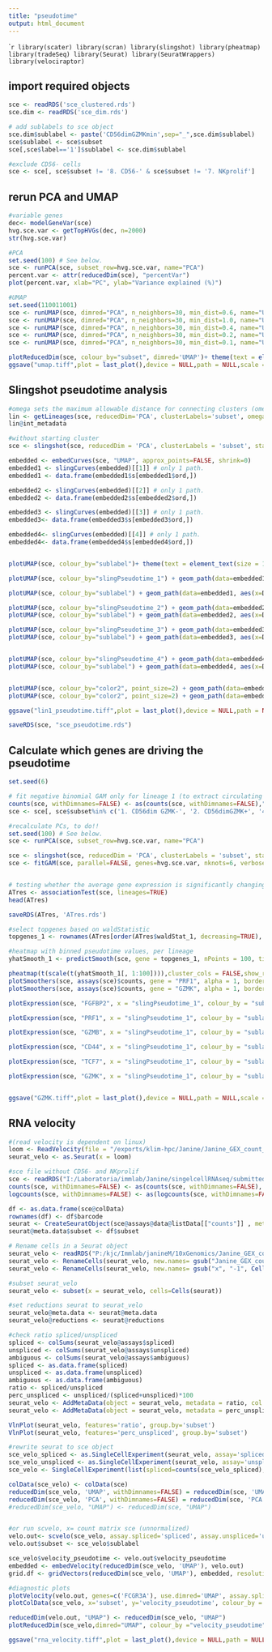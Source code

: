 ---
title: "pseudotime"
output: html_document
---

````{r setup, include=FALSE, warning=FALSE, message=FALSE, error=FALSE}
library(scater)
library(scran)
library(slingshot)
library(pheatmap)
library(tradeSeq)
library(Seurat)
library(SeuratWrappers)
library(velociraptor)
```

## import required objects
```{r}
sce <- readRDS('sce_clustered.rds')
sce.dim <- readRDS('sce_dim.rds')

# add sublabels to sce object
sce.dim$sublabel <- paste('CD56dimGZMKmin',sep="_",sce.dim$sublabel)
sce$sublabel <- sce$subset
sce[,sce$label=='1']$sublabel <- sce.dim$sublabel

#exclude CD56- cells
sce <- sce[, sce$subset != '8. CD56-' & sce$subset != '7. NKprolif']
```

## rerun PCA and UMAP
```{r}
#variable genes
dec<- modelGeneVar(sce)
hvg.sce.var <- getTopHVGs(dec, n=2000)
str(hvg.sce.var)

#PCA
set.seed(100) # See below.
sce <- runPCA(sce, subset_row=hvg.sce.var, name="PCA")
percent.var <- attr(reducedDim(sce), "percentVar")
plot(percent.var, xlab="PC", ylab="Variance explained (%)")

#UMAP
set.seed(110011001)
sce <- runUMAP(sce, dimred="PCA", n_neighbors=30, min_dist=0.6, name="UMAP")
sce <- runUMAP(sce, dimred="PCA", n_neighbors=30, min_dist=1.0, name="UMAP_1")
sce <- runUMAP(sce, dimred="PCA", n_neighbors=30, min_dist=0.4, name="UMAP_04")
sce <- runUMAP(sce, dimred="PCA", n_neighbors=30, min_dist=0.2, name="UMAP_02")
sce <- runUMAP(sce, dimred="PCA", n_neighbors=30, min_dist=0.1, name="UMAP_01")

plotReducedDim(sce, colour_by="subset", dimred='UMAP')+ theme(text = element_text(size = 15), axis.text=element_text(size=15))
ggsave("umap.tiff",plot = last_plot(),device = NULL,path = NULL,scale = 1,width = 6,height = 4,dpi =300,limitsize = TRUE,bg = NULL,)

```


## Slingshot pseudotime analysis
```{r slingshot}
#omega sets the maximum allowable distance for connecting clusters (omega_scale=1.5 is standard)
lin <- getLineages(sce, reducedDim='PCA', clusterLabels='subset', omega=TRUE, omega_scale=0.9)
lin@int_metadata

#without starting cluster
sce <- slingshot(sce, reducedDim = 'PCA', clusterLabels = 'subset', start.clus=c('4. CD56bright'), omega=TRUE, omega_scale=0.9)

embedded <- embedCurves(sce, "UMAP", approx_points=FALSE, shrink=0)
embedded1 <- slingCurves(embedded)[[1]] # only 1 path.
embedded1 <- data.frame(embedded1$s[embedded1$ord,])

embedded2 <- slingCurves(embedded)[[2]] # only 1 path.
embedded2 <- data.frame(embedded2$s[embedded2$ord,])

embedded3 <- slingCurves(embedded)[[3]] # only 1 path.
embedded3<- data.frame(embedded3$s[embedded3$ord,])

embedded4<- slingCurves(embedded)[[4]] # only 1 path.
embedded4<- data.frame(embedded4$s[embedded4$ord,])


plotUMAP(sce, colour_by="sublabel")+ theme(text = element_text(size = 15), axis.text=element_text(size=15)) + scale_color_manual(values = c('3. ltNK' = "#67bf5c", '5. CD34+' = "#ad8bc9", '4. CD56bright'='#ed665d', '6. ILC'='#a8786e',  '2. CD56dimGZMK+'='#ff9e4a', 'CD56dimGZMKmin_1' = "#A0CBE8", 'CD56dimGZMKmin_2' = "#D37295", 'CD56dimGZMKmin_3' = "#8CD17D", 'CD56dimGZMKmin_4'='#F1CE63', 'CD56dimGZMKmin_5'='#79706E', 'CD56dimGZMKmin_6'='#499894'),aesthetics = "fill")

plotUMAP(sce, colour_by="slingPseudotime_1") + geom_path(data=embedded1, aes(x=Dim.1, y=Dim.2), size=1.2)+ theme(text = element_text(size = 13), axis.text=element_text(size=13))

plotUMAP(sce, colour_by="sublabel") + geom_path(data=embedded1, aes(x=Dim.1, y=Dim.2), size=1.2)+ theme(text = element_text(size = 15), axis.text=element_text(size=15)) + scale_color_manual(values = c('3. ltNK' = "#67bf5c", '5. CD34+' = "#ad8bc9", '4. CD56bright'='#ed665d', '6. ILC'='#a8786e',  '2. CD56dimGZMK+'='#ff9e4a', 'CD56dimGZMKmin_1' = "#A0CBE8", 'CD56dimGZMKmin_2' = "#D37295", 'CD56dimGZMKmin_3' = "#8CD17D", 'CD56dimGZMKmin_4'='#F1CE63', 'CD56dimGZMKmin_5'='#79706E', 'CD56dimGZMKmin_6'='#499894'),aesthetics = "fill")

plotUMAP(sce, colour_by="slingPseudotime_2") + geom_path(data=embedded2, aes(x=Dim.1, y=Dim.2), size=1.2)+ theme(text = element_text(size = 13), axis.text=element_text(size=13))
plotUMAP(sce, colour_by="sublabel") + geom_path(data=embedded2, aes(x=Dim.1, y=Dim.2), size=1.2)+ theme(text = element_text(size = 15), axis.text=element_text(size=15)) + scale_color_manual(values = c('3. ltNK' = "#67bf5c", '5. CD34+' = "#ad8bc9", '4. CD56bright'='#ed665d', '6. ILC'='#a8786e',  '2. CD56dimGZMK+'='#ff9e4a', 'CD56dimGZMKmin_1' = "#A0CBE8", 'CD56dimGZMKmin_2' = "#D37295", 'CD56dimGZMKmin_3' = "#8CD17D", 'CD56dimGZMKmin_4'='#F1CE63', 'CD56dimGZMKmin_5'='#79706E', 'CD56dimGZMKmin_6'='#499894'),aesthetics = "fill")

plotUMAP(sce, colour_by="slingPseudotime_3") + geom_path(data=embedded3, aes(x=Dim.1, y=Dim.2), size=1.2)+ theme(text = element_text(size = 15), axis.text=element_text(size=15))
plotUMAP(sce, colour_by="sublabel") + geom_path(data=embedded3, aes(x=Dim.1, y=Dim.2), size=1.2)+ theme(text = element_text(size = 15), axis.text=element_text(size=15)) + scale_color_manual(values = c('3. ltNK' = "#67bf5c", '5. CD34+' = "#ad8bc9", '4. CD56bright'='#ed665d', '6. ILC'='#a8786e',  '2. CD56dimGZMK+'='#ff9e4a', 'CD56dimGZMKmin_1' = "#A0CBE8", 'CD56dimGZMKmin_2' = "#D37295", 'CD56dimGZMKmin_3' = "#8CD17D", 'CD56dimGZMKmin_4'='#F1CE63', 'CD56dimGZMKmin_5'='#79706E', 'CD56dimGZMKmin_6'='#499894'),aesthetics = "fill")


plotUMAP(sce, colour_by="slingPseudotime_4") + geom_path(data=embedded4, aes(x=Dim.1, y=Dim.2), size=1.2)+ theme(text = element_text(size = 15), axis.text=element_text(size=15))
plotUMAP(sce, colour_by="sublabel") + geom_path(data=embedded4, aes(x=Dim.1, y=Dim.2), size=1.2)+ theme(text = element_text(size = 15), axis.text=element_text(size=15)) + scale_color_manual(values = c('3. ltNK' = "#67bf5c", '5. CD34+' = "#ad8bc9", '4. CD56bright'='#ed665d', '6. ILC'='#a8786e',  '2. CD56dimGZMK+'='#ff9e4a', 'CD56dimGZMKmin_1' = "#A0CBE8", 'CD56dimGZMKmin_2' = "#D37295", 'CD56dimGZMKmin_3' = "#8CD17D", 'CD56dimGZMKmin_4'='#F1CE63', 'CD56dimGZMKmin_5'='#79706E', 'CD56dimGZMKmin_6'='#499894'),aesthetics = "fill")


plotUMAP(sce, colour_by="color2", point_size=2) + geom_path(data=embedded1, aes(x=Dim.1, y=Dim.2), size=1.2)
plotUMAP(sce, colour_by="color2", point_size=2) + geom_path(data=embedded1, aes(x=Dim.1, y=Dim.2), size=1.2, point_alpha=1)

ggsave("lin1_pseudotime.tiff",plot = last_plot(),device = NULL,path = NULL,scale = 1,width = 6,height = 4,dpi =300,limitsize = TRUE,bg = NULL,)

```

```{r}
saveRDS(sce, "sce_pseudotime.rds")
```


## Calculate which genes are driving the pseudotime
```{r}
set.seed(6)

# fit negative binomial GAM only for lineage 1 (to extract circulating NK cells, recreate slingshot)
counts(sce, withDimnames=FALSE) <- as(counts(sce, withDimnames=FALSE),"dgCMatrix")
sce <- sce[, sce$subset%in% c('1. CD56dim GZMK-', '2. CD56dimGZMK+', '4. CD56bright')]

#recalculate PCs, to do!!
set.seed(100) # See below.
sce <- runPCA(sce, subset_row=hvg.sce.var, name="PCA")

sce <- slingshot(sce, reducedDim = 'PCA', clusterLabels = 'subset', start.clus=c('4. CD56bright'), omega=TRUE, omega_scale=1.5)
sce <- fitGAM(sce, parallel=FALSE, genes=hvg.sce.var, nknots=6, verbose=TRUE)


# testing whether the average gene expression is significantly changing along pseudotime.
ATres <- associationTest(sce, lineages=TRUE)
head(ATres)

saveRDS(ATres, 'ATres.rds')

#select topgenes based on waldStatistic
topgenes_1 <- rownames(ATres[order(ATres$waldStat_1, decreasing=TRUE), ])[1:50]

#heatmap with binned pseudotime values, per lineage
yhatSmooth_1 <- predictSmooth(sce, gene = topgenes_1, nPoints = 100, tidy=FALSE)

pheatmap(t(scale(t(yhatSmooth_1[, 1:100]))),cluster_cols = FALSE,show_rownames = TRUE, show_colnames = FALSE,fontsize=8, border_color=NA)
plotSmoothers(sce, assays(sce)$counts, gene = "PRF1", alpha = 1, border = TRUE) + ggtitle("PRF1")
plotSmoothers(sce, assays(sce)$counts, gene = "GZMK", alpha = 1, border = TRUE) + ggtitle("GZMK")

plotExpression(sce, "FGFBP2", x = "slingPseudotime_1", colour_by = "sublabel", show_violin = FALSE,show_smooth = TRUE)+ theme(text = element_text(size = 15), axis.text=element_text(size=15)) + scale_color_manual(values = c('4. CD56bright'='#ed665d', '2. CD56dimGZMK+'='#ff9e4a', 'CD56dimGZMKmin_1' = "#A0CBE8", 'CD56dimGZMKmin_2' = "#D37295", 'CD56dimGZMKmin_3' = "#8CD17D", 'CD56dimGZMKmin_4'='#F1CE63', 'CD56dimGZMKmin_5'='#79706E', 'CD56dimGZMKmin_6'='#499894'),aesthetics = "fill")

plotExpression(sce, "PRF1", x = "slingPseudotime_1", colour_by = "sublabel", show_violin = FALSE,show_smooth = TRUE)+ theme(text = element_text(size = 15), axis.text=element_text(size=15)) + scale_color_manual(values = c('4. CD56bright'='#ed665d',  '2. CD56dimGZMK+'='#ff9e4a', 'CD56dimGZMKmin_1' = "#A0CBE8", 'CD56dimGZMKmin_2' = "#D37295", 'CD56dimGZMKmin_3' = "#8CD17D", 'CD56dimGZMKmin_4'='#F1CE63', 'CD56dimGZMKmin_5'='#79706E', 'CD56dimGZMKmin_6'='#499894'),aesthetics = "fill")

plotExpression(sce, "GZMB", x = "slingPseudotime_1", colour_by = "sublabel", show_violin = FALSE,show_smooth = TRUE)+ theme(text = element_text(size = 15), axis.text=element_text(size=15)) + scale_color_manual(values = c('4. CD56bright'='#ed665d', '2. CD56dimGZMK+'='#ff9e4a', 'CD56dimGZMKmin_1' = "#A0CBE8", 'CD56dimGZMKmin_2' = "#D37295", 'CD56dimGZMKmin_3' = "#8CD17D", 'CD56dimGZMKmin_4'='#F1CE63', 'CD56dimGZMKmin_5'='#79706E', 'CD56dimGZMKmin_6'='#499894'),aesthetics = "fill")

plotExpression(sce, "CD44", x = "slingPseudotime_1", colour_by = "sublabel", show_violin = FALSE,show_smooth = TRUE)+ theme(text = element_text(size = 15), axis.text=element_text(size=15)) + scale_color_manual(values = c('4. CD56bright'='#ed665d', '2. CD56dimGZMK+'='#ff9e4a', 'CD56dimGZMKmin_1' = "#A0CBE8", 'CD56dimGZMKmin_2' = "#D37295", 'CD56dimGZMKmin_3' = "#8CD17D", 'CD56dimGZMKmin_4'='#F1CE63', 'CD56dimGZMKmin_5'='#79706E', 'CD56dimGZMKmin_6'='#499894'),aesthetics = "fill")

plotExpression(sce, "TCF7", x = "slingPseudotime_1", colour_by = "sublabel", show_violin = FALSE,show_smooth = TRUE)+ theme(text = element_text(size = 15), axis.text=element_text(size=15)) + scale_color_manual(values = c('4. CD56bright'='#ed665d', '2. CD56dimGZMK+'='#ff9e4a', 'CD56dimGZMKmin_1' = "#A0CBE8", 'CD56dimGZMKmin_2' = "#D37295", 'CD56dimGZMKmin_3' = "#8CD17D", 'CD56dimGZMKmin_4'='#F1CE63', 'CD56dimGZMKmin_5'='#79706E', 'CD56dimGZMKmin_6'='#499894'),aesthetics = "fill")

plotExpression(sce, "GZMK", x = "slingPseudotime_1", colour_by = "sublabel", show_violin = FALSE,show_smooth = TRUE)+ theme(text = element_text(size = 15), axis.text=element_text(size=15)) + scale_color_manual(values = c('3. ltNK' = "#67bf5c", '5. CD34+' = "#ad8bc9", '4. CD56bright'='#ed665d', '6. ILC'='#a8786e',  '2. CD56dimGZMK+'='#ff9e4a', 'CD56dimGZMKmin_1' = "#A0CBE8", 'CD56dimGZMKmin_2' = "#D37295", 'CD56dimGZMKmin_3' = "#8CD17D", 'CD56dimGZMKmin_4'='#F1CE63', 'CD56dimGZMKmin_5'='#79706E', 'CD56dimGZMKmin_6'='#499894'),aesthetics = "fill")


ggsave("GZMK.tiff",plot = last_plot(),device = NULL,path = NULL,scale = 1,width = 6,height = 4,dpi =300,limitsize = TRUE,bg = NULL,)
```

## RNA velocity

```{r}
#(read velocity is dependent on linux)
loom <- ReadVelocity(file = "/exports/klim-hpc/Janine/Janine_GEX_count_7k/velocyto/Janine_GEX_count_7k.loom")
seurat_velo <- as.Seurat(x = loom)

#sce file without CD56- and NKprolif
sce <- readRDS("I:/Laboratoria/immlab/Janine/singelcellRNAseq/submitted/Nature comm/rebuttal/Rscripts/sce_pseudotime.rds")
counts(sce, withDimnames=FALSE) <- as(counts(sce, withDimnames=FALSE), "dgCMatrix")
logcounts(sce, withDimnames=FALSE) <- as(logcounts(sce, withDimnames=FALSE), "dgCMatrix")

df <- as.data.frame(sce@colData)
rownames(df) <- df$barcode
seurat <- CreateSeuratObject(sce@assays@data@listData[["counts"]] , meta.data = df)
seurat@meta.data$subset <- df$subset

# Rename cells in a Seurat object
seurat_velo <- readRDS("P:/kjc/Immlab/janineM/10xGenomics/Janine_GEX_count_7k/sceobjects/BMKJC/seurat_velo.rds")
seurat_velo <- RenameCells(seurat_velo, new.names= gsub("Janine_GEX_count_7k:", "", Cells(seurat_velo)))
seurat_velo <- RenameCells(seurat_velo, new.names= gsub("x", "-1", Cells(seurat_velo)))

#subset seurat_velo 
seurat_velo <- subset(x = seurat_velo, cells=Cells(seurat))

#set reductions seurat to seurat_velo
seurat_velo@meta.data <- seurat@meta.data
seurat_velo@reductions <- seurat@reductions

#check ratio spliced/unspliced
spliced <- colSums(seurat_velo@assays$spliced)
unspliced <- colSums(seurat_velo@assays$unspliced)
ambiguous <- colSums(seurat_velo@assays$ambiguous)
spliced <- as.data.frame(spliced)
unspliced <- as.data.frame(unspliced)
ambiguous <- as.data.frame(ambiguous)
ratio <- spliced/unspliced
perc_unspliced <- unspliced/(spliced+unspliced)*100
seurat_velo <- AddMetaData(object = seurat_velo, metadata = ratio, col.name = "ratio")
seurat_velo <- AddMetaData(object = seurat_velo, metadata = perc_unspliced, col.name = "perc_unspliced")

VlnPlot(seurat_velo, features='ratio', group.by='subset')
VlnPlot(seurat_velo, features='perc_unspliced', group.by='subset')

#rewrite seurat to sce object
sce_velo_spliced <- as.SingleCellExperiment(seurat_velo, assay='spliced')
sce_velo_unspliced <- as.SingleCellExperiment(seurat_velo, assay='unspliced')
sce_velo <- SingleCellExperiment(list(spliced=counts(sce_velo_spliced), unspliced = counts(sce_velo_unspliced), exon=counts(sce), logcounts=logcounts(sce)))

colData(sce_velo) <- colData(sce)
reducedDim(sce_velo, 'UMAP', withDimnames=FALSE) = reducedDim(sce, 'UMAP', withDimnames=FALSE)
reducedDim(sce_velo, 'PCA', withDimnames=FALSE) = reducedDim(sce, 'PCA', withDimnames=FALSE)
#reducedDim(sce_velo, "UMAP") <- reducedDim(sce, "UMAP")


#or run scvelo, x= count matrix sce (unnormalized)
velo.out<- scvelo(sce_velo, assay.spliced='spliced', assay.unspliced='unspliced', assay.X='exon', use.dimred='PCA', mode='stochastic')
velo.out$subset <- sce_velo$sublabel

sce_velo$velocity_pseudotime <- velo.out$velocity_pseudotime
embedded <- embedVelocity(reducedDim(sce_velo, 'UMAP'), velo.out)
grid.df <- gridVectors(reducedDim(sce_velo, 'UMAP'), embedded, resolution=30)

#diagnostic plots
plotVelocity(velo.out, genes=c('FCGR3A'), use.dimred='UMAP', assay.splicedM='spliced', assay.unsplicedM='unspliced', which.plots=c('phase', 'velocity', 'expression'), color_by='subset')
plotColData(sce_velo, x='subset', y='velocity_pseudotime', colour_by = 'subset')

reducedDim(velo.out, "UMAP") <- reducedDim(sce_velo, "UMAP")
plotReducedDim(sce_velo,dimred="UMAP", colour_by ="velocity_pseudotime", point_alpha=0.3)+geom_segment(data=grid.df, mapping=aes(x=start.1, y=start.2, xend=end.1, yend=end.2), arrow=arrow(length=unit(0.05, 'inches'), type="closed"))+ theme(text = element_text(size = 13), axis.text=element_text(size=13))

ggsave("rna_velocity.tiff",plot = last_plot(),device = NULL,path = NULL,scale = 1,width = 6,height = 4,dpi =300,limitsize = TRUE,bg = NULL,)

```

